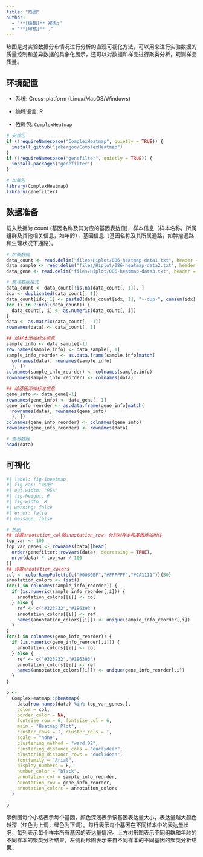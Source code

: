 ```yaml
---
title: "热图"
author:
  - "**[编辑]** 郑虎;"
  - "**[审核]** ."
---
```


热图是对实验数据分布情况进行分析的直观可视化方法，可以用来进行实验数据的质量控制和差异数据的具象化展示，还可以对数据和样品进行聚类分析，观测样品质量。

## 环境配置

-   系统: Cross-platform (Linux/MacOS/Windows)

-   编程语言: R

-   依赖包: `ComplexHeatmap`

```r
# 安装包
if (!requireNamespace("ComplexHeatmap", quietly = TRUE)) {
  install_github("jokergoo/ComplexHeatmap")
}
if (!requireNamespace("genefilter", quietly = TRUE)) {
  install.packages("genefilter")
}

# 加载包
library(ComplexHeatmap)
library(genefilter)
```

## 数据准备

载入数据为 count (基因名称及其对应的基因表达值)，样本信息（样本名称，所属组群及其他相关信息，如年龄），基因信息（基因名称及其所属通路，如肿瘤通路和生理状况下通路）。

```r
# 加载数据
data_count <- read.delim("files/Hiplot/086-heatmap-data1.txt", header = T)
data_sample <- read.delim("files/Hiplot/086-heatmap-data2.txt", header = T)
data_gene <- read.delim("files/Hiplot/086-heatmap-data3.txt", header = T)

# 整理数据格式
data_count <- data_count[!is.na(data_count[, 1]), ]
idx <- duplicated(data_count[, 1])
data_count[idx, 1] <- paste0(data_count[idx, 1], "--dup-", cumsum(idx)[idx])
for (i in 2:ncol(data_count)) {
  data_count[, i] <- as.numeric(data_count[, i])
}
data <- as.matrix(data_count[, -1])
rownames(data) <- data_count[, 1]

## 给样本添加标注信息
sample.info <- data_sample[-1]
row.names(sample.info) <- data_sample[, 1]
sample_info_reorder <- as.data.frame(sample.info[match(
  colnames(data), rownames(sample.info)
  ), ])
colnames(sample_info_reorder) <- colnames(sample.info)
rownames(sample_info_reorder) <- colnames(data)

## 给基因添加标注信息
gene_info <- data_gene[-1]
rownames(gene_info) <- data_gene[, 1]
gene_info_reorder <- as.data.frame(gene_info[match(
  rownames(data), rownames(gene_info)
  ), ])
colnames(gene_info_reorder) <- colnames(gene_info)
rownames(gene_info_reorder) <- rownames(data)

# 查看数据
head(data)
```

## 可视化

```r
#| label: fig-1heatmap
#| fig-cap: "热图"
#| out.width: "95%"
#| fig-height: 6
#| fig-width: 8
#| warning: false
#| error: false
#| message: false

# 热图
## 设置annotation_col和annotation_row，分别对样本和基因添加附注
top_var <- 100
top_var_genes <- rownames(data)[head(
  order(genefilter::rowVars(data), decreasing = TRUE),
  nrow(data) * top_var / 100
)]
## 设置annotation_colors
col <- colorRampPalette(c("#0060BF","#FFFFFF","#CA1111"))(50)
annotation_colors <- list()
for(i in colnames(sample_info_reorder)) {
  if (is.numeric(sample_info_reorder[,i])) {
    annotation_colors[[i]] <- col
  } else {
    ref <- c("#323232","#1B6393")
    annotation_colors[[i]] <- ref
    names(annotation_colors[[i]]) <- unique(sample_info_reorder[,i])
  }
}
for(i in colnames(gene_info_reorder)) {
  if (is.numeric(gene_info_reorder[,i])) {
    annotation_colors[[i]] <- col
  } else {
    ref <- c("#323232","#1B6393")
    annotation_colors[[i]] <- ref
    names(annotation_colors[[i]]) <- unique(gene_info_reorder[,i])
  }
}

p <- 
  ComplexHeatmap::pheatmap(
    data[row.names(data) %in% top_var_genes,],
    color = col, 
    border_color = NA,
    fontsize_row = 6, fontsize_col = 6,
    main = "Heatmap Plot",
    cluster_rows = T, cluster_cols = T,
    scale = "none",
    clustering_method = "ward.D2",
    clustering_distance_cols = "euclidean",
    clustering_distance_rows = "euclidean",
    fontfamily = "Arial",
    display_numbers = F,
    number_color = "black",
    annotation_col = sample_info_reorder,
    annotation_row = gene_info_reorder,
    annotation_colors = annotation_colors
  )

p
```

示例图每个小格表示每个基因，颜色深浅表示该基因表达量大小，表达量越大颜色越深（红色为上调，绿色为下调）。每行表示每个基因在不同样本中的表达量状况，每列表示每个样本所有基因的表达量情况。上方树形图表示不同组群和年龄的不同样本的聚类分析结果，左侧树形图表示来自不同样本的不同基因的聚类分析结果。


